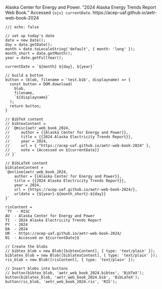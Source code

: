 Alaska Center for Energy and Power. "2024 Alaska Energy Trends Report Web Book." Accessed `{ojs} currentDate`. https://acep-uaf.github.io/aetr-web-book-2024

<!-- [BibTeX](/citations/aetr_web_book_2024.bibtex)  
[BibLaTeX](/citations/aetr_web_book_2024.bib)  
[RIS](/citations/aetr_web_book_2024.ris)   -->


```ojs
//| echo: false

// set up today's date
date = new Date();
day = date.getDate();
month = date.toLocaleString('default', { month: 'long' });
month_short = date.getMonth();
year = date.getFullYear();

currentDate = `${month} ${day}, ${year}`

// build a button
button = (blob, filename = 'test.bib', displayname) => {
  const button = DOM.download(
    blob,
    filename,
    `${displayname}`
  );
  return button;
}

// BibTeX content
// bibtexContent = 
// `@misc{aetr_web_book_2024,
//     author = {{Alaska Center for Energy and Power}},
//     title = {{2024 Alaska Electricity Trends Report}},
//     year = 2024,
//     url = { "https://acep-uaf.github.io/aetr-web-book-2024" },
//     note = {Accessed on ${currentDate}}
// }`

// BibLaTeX content
biblatexContent = 
`@online{aetr_web_book_2024,
    author = {{Alaska Center for Energy and Power}},
    title = {{2024 Alaska Electricity Trends Report}},
    year = 2024,
    url = {https://acep-uaf.github.io/aetr-web-book-2024/},
    urldate = {${year}-${month_short}-${day}}
}`

risContent = 
`TY  - MISC
AU  - Alaska Center for Energy and Power
TI  - 2024 Alaska Electricity Trends Report
PY  - 2024
DA  - 2024
UR  - https://acep-uaf.github.io/aetr-web-book-2024/
N1  - Accessed on ${currentDate}$`

// Create the blobs
// bibtex_blob = new Blob([bibtexContent], { type: 'text/plain' });
biblatex_blob = new Blob([biblatexContent], { type: 'text/plain' }); 
ris_blob = new Blob([risContent], { type: 'text/plain' }); 

// Insert blobs into buttons
// button(bibtex_blob, 'aetr_web_book_2024.bibtex', 'BibTeX');
button(biblatex_blob, 'aetr_web_book_2024.bib', 'BibLaTeX');
button(ris_blob, 'aetr_web_book_2024.ris', 'RIS');


```
